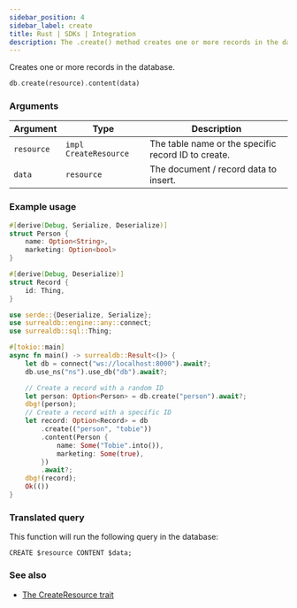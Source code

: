 ```yaml
---
sidebar_position: 4
sidebar_label: create
title: Rust | SDKs | Integration
description: The .create() method creates one or more records in the database.
---
```


Creates one or more records in the database.

```rust title="Method Syntax"
db.create(resource).content(data)
```

### Arguments

<table>
    <thead>
        <tr>
            <th colspan="2" scope="col">Argument</th>
            <th colspan="2" scope="col">Type</th>
            <th colspan="2" scope="col">Description</th>
        </tr>
    </thead>
    <tbody>
        <tr>
            <td colspan="2" scope="row" data-label="Argument">
                <code>resource</code>
            </td>
            <td colspan="2" scope="row" data-label="Argument">
                <code>impl CreateResource</code>
            </td>
            <td colspan="2" scope="row" data-label="Description">
                The table name or the specific record ID to create.
            </td>
        </tr>
        <tr>
            <td colspan="2" scope="row" data-label="Arguments">
                <code>data</code>
            </td>
            <td colspan="2" scope="row" data-label="Argument">
                <code>resource</code>
            </td>
            <td colspan="2" scope="row" data-label="Description">
                The document / record data to insert.
            </td>
        </tr>
    </tbody>
</table>

### Example usage

```rust
#[derive(Debug, Serialize, Deserialize)]
struct Person {
    name: Option<String>,
    marketing: Option<bool>
}

#[derive(Debug, Deserialize)]
struct Record {
    id: Thing,
}

use serde::{Deserialize, Serialize};
use surrealdb::engine::any::connect;
use surrealdb::sql::Thing;

#[tokio::main]
async fn main() -> surrealdb::Result<()> {
    let db = connect("ws://localhost:8000").await?;
    db.use_ns("ns").use_db("db").await?;

    // Create a record with a random ID
    let person: Option<Person> = db.create("person").await?;
    dbg!(person);
    // Create a record with a specific ID
    let record: Option<Record> = db
        .create(("person", "tobie"))
        .content(Person {
            name: Some("Tobie".into()),
            marketing: Some(true),
        })
        .await?;
    dbg!(record);
    Ok(())
}
```

### Translated query
This function will run the following query in the database:

```surql
CREATE $resource CONTENT $data;
```

### See also

* [The CreateResource trait](https://docs.rs/surrealdb/latest/surrealdb/opt/trait.CreateResource.html#foreign-impls)
